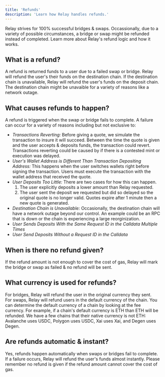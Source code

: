 ```yaml
---
title: 'Refunds'
description: 'Learn how Relay handles refunds.'
---
```


Relay strives for 100% successful bridges & swaps. Occassionally, due to a variety of 
possible circumstances, a bridge or swap might be refunded instead of completed. 
Learn more about Relay's refund logic and how it works. 

## What is a refund?
A refund is returned funds to a user due to a failed swap or bridge.
Relay will refund the user's their funds on the destination chain. 
If the destination chain is unavailable, Relay will refund the user's funds on the deposit chain. 
The destination chain might be unavaible for a variety of reasons like a network outage.

## What causes refunds to happen?
A refund is triggered when the swap or bridge fails to complete.
A failure can occur for a variety of reasons including but not exclusive to:
- *Transactions Reverting:* Before giving a quote, we simulate the transaction to insure it will succeed.
Between the time the quote is given and the user accepts & deposits funds, the transaction could revert.
Transactions reverting could be caused by if there is a contested mint or execution was delayed.
- *User's Wallet Address is Different Than Transaction Depositing Address:* This happens when the user
switches wallets right before signing the transaction. Users must execute the transaction with the wallet
address that received the quote.
- *User Deposits Too Little:* There are two cases for how this can happen.
  1. The user explicitly deposits a lower amount than Relay requested.
  2. The user sent the deposit we requested but did so delayed so the original quote is no longer valid.
  Quotes expire after 1 minute then a new quote is generated. 
- *Destination Chain is Unavailable:* Occasionally, the destination chain will
have a network outage beyond our control. An example could be an RPC that is down or 
the chain is experiencing a large reorginization.
- *User Sends Deposits With the Same Request ID in the Calldata Multiple Times*
- *User Send Deposits Without a Request ID in the Calldata*

## When is there no refund given?
If the refund amount is not enough to cover the cost of gas, Relay will 
mark the bridge or swap as failed & no refund will be sent.

## What currency is used for refunds?
For bridges, Relay will refund the user in the original currency they sent. <br />
For swaps, Relay will refund users in the default currency of the chain.  You can determine 
the default currency of a chain by looking at the fee currency. For example,
if a chain's default currency is ETH than ETH will be refunded. We have a few chains that
their native currency is not ETH: Avalanche uses USDC, Polygon uses USDC, Xai uses Xai, and
Degen uses Degen.

## Are refunds automatic & instant?
Yes, refunds happen automatically when swaps or bridges fail to complete.
If a failure occurs, Relay will refund the user's funds almost instantly. Please 
remember no refund is given if the refund amount cannot cover the cost of gas.